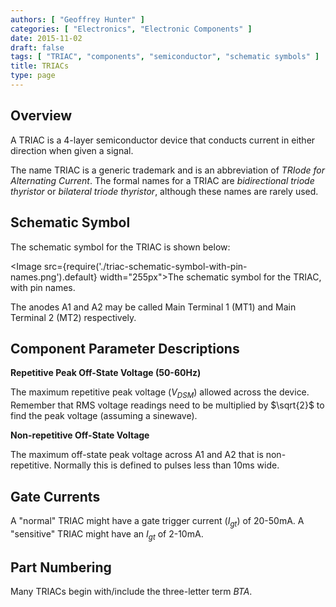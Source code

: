 ```yaml
---
authors: [ "Geoffrey Hunter" ]
categories: [ "Electronics", "Electronic Components" ]
date: 2015-11-02
draft: false
tags: [ "TRIAC", "components", "semiconductor", "schematic symbols" ]
title: TRIACs
type: page
---
```


## Overview

A TRIAC is a 4-layer semiconductor device that conducts current in either direction when given a signal.

The name TRIAC is a generic trademark and is an abbreviation of _TRIode for Alternating Current_. The formal names for a TRIAC are _bidirectional triode thyristor_ or _bilateral triode thyristor_, although these names are rarely used.

## Schematic Symbol

The schematic symbol for the TRIAC is shown below:

<Image src={require('./triac-schematic-symbol-with-pin-names.png').default} width="255px">The schematic symbol for the TRIAC, with pin names.</Image>

The anodes A1 and A2 may be called Main Terminal 1 (MT1) and Main Terminal 2 (MT2) respectively.

## Component Parameter Descriptions

**Repetitive Peak Off-State Voltage (50-60Hz)**

The maximum repetitive peak voltage ($V_{DSM}$) allowed across the device. Remember that RMS voltage readings need to be multiplied by $\sqrt{2}$ to find the peak voltage (assuming a sinewave).

**Non-repetitive Off-State Voltage**

The maximum off-state peak voltage across A1 and A2 that is non-repetitive. Normally this is defined to pulses less than 10ms wide.

## Gate Currents

A "normal" TRIAC might have a gate trigger current ($I_{gt}$) of 20-50mA. A "sensitive" TRIAC might have an $I_{gt}$ of 2-10mA.

## Part Numbering

Many TRIACs begin with/include the three-letter term _BTA_.

